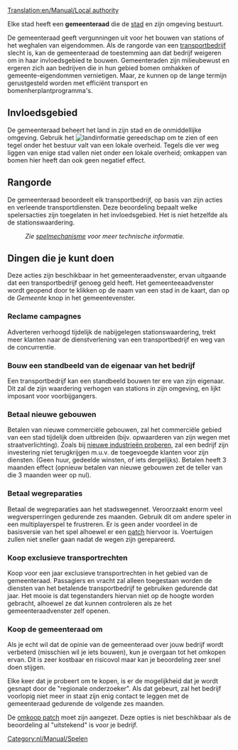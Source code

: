 [[Translation:en/Manual/Local authority]]
{{nl/Vertaling|en/Manual/Local authority|0}}

Elke stad heeft een '''gemeenteraad''' die de [[nl/Manual/Gemeente|stad]] en zijn omgeving bestuurt.  

De gemeenteraad geeft vergunningen uit voor het bouwen van stations of het weghalen van eigendommen. Als de rangorde van een [[nl/Manual/Bedrijf|transportbedrijf]] slecht is, kan de gemeenteraad de toestemming aan dat bedrijf weigeren om in haar invloedsgebied te bouwen. Gemeenteraden zijn milieubewust en ergeren zich aan bedrijven die in hun gebied bomen omhakken of gemeente-eigendommen vernietigen. Maar, ze kunnen op de lange termijn gerustgesteld worden met efficiënt transport en bomenherplantprogramma's.

==Invloedsgebied==
De gemeenteraad beheert het land in zijn stad en de onmiddellijke omgeving. Gebruik het [[File:nl/Manual/Vraagteken.png|landinformatie]] gereedschap om te zien of een tegel onder het bestuur valt van een lokale overheid. Tegels die ver weg liggen van enige stad vallen niet onder een lokale overheid; omkappen van bomen hier heeft dan ook geen negatief effect.

==Rangorde==
De gemeenteraad beoordeelt elk transportbedrijf, op basis van zijn acties en verleende transportdiensten. Deze beoordeling bepaalt welke spelersacties zijn toegelaten in het invloedsgebied. Het is niet hetzelfde als de stationswaardering.
:''Zie [[nl/Manual/Game Mechanics/Main Page#gemeenteraad-beoordeling|spelmechanisme]] voor meer technische informatie.''

==Dingen die je kunt doen==
Deze acties zijn beschikbaar in het gemeenteraadvenster, ervan uitgaande dat een transportbedrijf genoeg geld heeft. Het gemeenteeaadvenster wordt geopend door te klikken op de naam van een stad in de kaart, dan op de ''Gemeente'' knop in het gemeentevenster.

===Reclame campagnes===
Adverteren verhoogd tijdelijk de nabijgelegen stationswaardering, trekt meer klanten naar de dienstverlening van een transportbedrijf en weg van de concurrentie.

===Bouw een standbeeld van de eigenaar van het bedrijf===
Een transportbedrijf kan een standbeeld bouwen ter ere van zijn eigenaar. Dit zal de zijn waardering verhogen van stations in zijn omgeving, en lijkt imposant voor voorbijgangers.

===Betaal nieuwe gebouwen===
Betalen van nieuwe commerciële gebouwen, zal het commerciële gebied van een stad tijdelijk doen uitbreiden (bijv. opwaarderen van zijn wegen met straatverlichting). Zoals bij [[nl/Manual/Industrie#nieuwe-industrie-proberen|nieuwe industrieën proberen]], zal een bedrijf zijn investering niet terugkrijgen m.u.v. de toegevoegde klanten voor zijn diensten. (Geen huur, gedeelde winsten, of iets dergelijks). Betalen heeft 3 maanden effect (opnieuw betalen van nieuwe gebouwen zet de teller van die 3 maanden weer op nul).

===Betaal wegreparaties===
Betaal de wegreparaties aan het stadswegennet. Veroorzaakt enorm veel wegversperringen gedurende zes maanden. Gebruik dit om andere speler in een multiplayerspel te frustreren. Er is geen ander voordeel in de basisversie van het spel alhoewel er een [[en/Archive/Manual/Settings/Remove absurd road-elements during the road construction|patch]] hiervoor is. Voertuigen zullen niet sneller gaan nadat de wegen zijn gerepareerd.

===Koop exclusieve transportrechten===
Koop voor een jaar exclusieve transportrechten in het gebied van de gemeenteraad. Passagiers en vracht zal alleen toegestaan worden de diensten van het betalende transportbedrijf te gebruiken gedurende dat jaar.  Het mooie is dat tegenstanders hiervan niet op de hoogte worden gebracht, alhoewel ze dat kunnen controleren als ze het gemeenteraadvenster zelf openen.

===Koop de gemeenteraad om===
Als je echt wil dat de opinie van de gemeenteraad over jouw bedrijf wordt verbeterd (misschien wil je iets bouwen), kun je overgaan tot het omkopen ervan. Dit is zeer kostbaar en risicovol maar kan je beoordeling zeer snel doen stijgen. 

Elke keer dat je probeert om te kopen, is er de mogelijkheid dat je wordt gesnapt door de "regionale onderzoeker". Als dat gebeurt, zal het bedrijf voorlopig niet meer in staat zijn enig contact te leggen met de gemeenteraad gedurende de volgende zes maanden. 

De [[nl/Archive/Manual/Settings/Geavanceerde instellingen/Economie#omkopen-van-de-gemeente-toestaan|omkoop patch]] moet zijn aangezet. Deze opties is niet beschikbaar als de beoordeling al "uitstekend" is voor je bedrijf.

[[Category:nl/Manual/Spelen]]